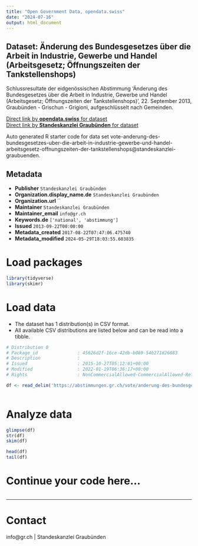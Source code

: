```yaml
---
title: "Open Government Data, opendata.swiss"
date: "2024-07-16"
output: html_document
---
```


## Dataset: Änderung des Bundesgesetzes über die Arbeit in Industrie, Gewerbe und Handel (Arbeitsgesetz; Öffnungszeiten der Tankstellenshops)

Schlussresultate der eidgenössischen Abstimmung 'Änderung des Bundesgesetzes über die Arbeit in Industrie, Gewerbe und Handel (Arbeitsgesetz; Öffnungszeiten der Tankstellenshops)', 22. September 2013, Graubünden - Grischun - Grigioni, aufgeschlüsselt nach Gemeinden.

[Direct link by **opendata.swiss** for dataset](https://opendata.swiss/de/dataset/anderung-des-bundesgesetzes-uber-die-arbeit-in-industrie-gewerbe-und-handel-arbeitsgesetz-offnu)<br>
[Direct link by **Standeskanzlei Graubünden** for dataset](https://abstimmungen.gr.ch/vote/anderung-des-bundesgesetzes-uber-die-arbeit-in-industrie-gewerbe-und-handel-arbeitsgesetz-offnungszeiten-der-tankstellenshops/data)

Auto generated R starter code for data set vote-anderung-des-bundesgesetzes-uber-die-arbeit-in-industrie-gewerbe-und-handel-arbeitsgesetz-offnungszeiten-der-tankstellenshops@standeskanzlei-graubuenden.

## Metadata

- **Publisher** `Standeskanzlei Graubünden`
- **Organization.display_name.de** `Standeskanzlei Graubünden`
- **Organization.url** ``
- **Maintainer** `Standeskanzlei Graubünden`
- **Maintainer_email** `info@gr.ch`
- **Keywords.de** `['national', 'abstimmung']`
- **Issued** `2013-09-22T00:00:00`
- **Metadata_created** `2017-08-22T07:47:06.475740`
- **Metadata_modified** `2024-05-29T18:03:55.603835`


# Load packages

```r

library(tidyverse)
library(skimr)

```

# Load data

-   The dataset has 1 distribution(s) in CSV format.
-   All available CSV distributions are listed below and can be read into a tibble.

```r

# Distribution 0
# Package_id               : 45626d2f-16ce-42db-b069-54b271d26083
# Description              : 
# Issued                   : 2015-10-27T05:12:01+00:00
# Modified                 : 2022-01-19T06:36:17+00:00
# Rights                   : NonCommercialAllowed-CommercialAllowed-ReferenceRequired

df <- read_delim('https://abstimmungen.gr.ch/vote/anderung-des-bundesgesetzes-uber-die-arbeit-in-industrie-gewerbe-und-handel-arbeitsgesetz-offnungszeiten-der-tankstellenshops/data-csv')



```

# Analyze data

```r

glimpse(df)
str(df)
skim(df)

head(df)
tail(df)

```

# Continue your code here...

```r

```

------------------------------------------------------------------------

# Contact

info@gr.ch | Standeskanzlei Graubünden

